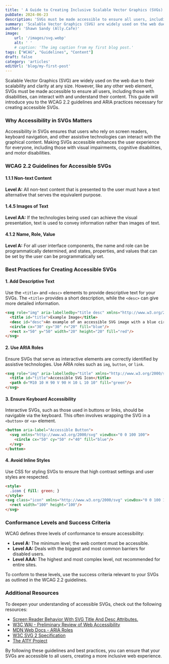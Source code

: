 ```yaml
---
title: ' A Guide to Creating Inclusive Scalable Vector Graphics (SVGs)'
pubDate: 2024-06-23
description: 'SVGs must be made accessible to ensure all users, including those with disabilities, can interact with and understand their content'
summary: 'Scalable Vector Graphics (SVG) are widely used on the web due to their scalability and clarity at any size. However, like any other web element, SVGs must be made accessible to ensure all users, including those with disabilities, can interact with and understand their content. This guide will introduce you to the WCAG 2.2 guidelines and ARIA practices necessary for creating accessible SVGs.'
author: 'Shawn Sandy (Ally.Cafe)'
image:
    url: '/images/svg.webp'
    alt: ' '
    # caption: 'The img caption from my first blog post.'
tags: ["WCAG", "Guidelines", "Content"]
draft: false
category: 'articles'
editUrl: 'blog/my-first-post'
---
```


Scalable Vector Graphics (SVG) are widely used on the web due to their scalability and clarity at any size. However, like any other web element, SVGs must be made accessible to ensure all users, including those with disabilities, can interact with and understand their content. This guide will introduce you to the WCAG 2.2 guidelines and ARIA practices necessary for creating accessible SVGs.

### Why Accessibility in SVGs Matters

Accessibility in SVGs ensures that users who rely on screen readers, keyboard navigation, and other assistive technologies can interact with the graphical content. Making SVGs accessible enhances the user experience for everyone, including those with visual impairments, cognitive disabilities, and motor disabilities.

### WCAG 2.2 Guidelines for Accessible SVGs

#### 1.1.1 Non-text Content
**Level A:** All non-text content that is presented to the user must have a text alternative that serves the equivalent purpose.

#### 1.4.5 Images of Text
**Level AA:** If the technologies being used can achieve the visual presentation, text is used to convey information rather than images of text.

#### 4.1.2 Name, Role, Value
**Level A:** For all user interface components, the name and role can be programmatically determined, and states, properties, and values that can be set by the user can be programmatically set.

### Best Practices for Creating Accessible SVGs

#### 1. Add Descriptive Text
Use the `<title>` and `<desc>` elements to provide descriptive text for your SVGs. The `<title>` provides a short description, while the `<desc>` can give more detailed information.

```html
<svg role="img" aria-labelledby="title desc" xmlns="http://www.w3.org/2000/svg" viewBox="0 0 100 100">
  <title id="title">Example Image</title>
  <desc id="desc">An example of an accessible SVG image with a blue circle and a red square.</desc>
  <circle cx="30" cy="30" r="20" fill="blue"/>
  <rect x="50" y="50" width="20" height="20" fill="red"/>
</svg>
```

#### 2. Use ARIA Roles
Ensure SVGs that serve as interactive elements are correctly identified by assistive technologies. Use ARIA roles such as `img`, `button`, or `link`.

```html
<svg role="img" aria-labelledby="title" xmlns="http://www.w3.org/2000/svg" viewBox="0 0 100 100">
  <title id="title">Accessible SVG Icon</title>
  <path d="M10 10 H 90 V 90 H 10 L 10 10" fill="green"/>
</svg>
```

#### 3. Ensure Keyboard Accessibility
Interactive SVGs, such as those used in buttons or links, should be navigable via the keyboard. This often involves wrapping the SVG in a `<button>` or `<a>` element.

```html
<button aria-label="Accessible Button">
  <svg xmlns="http://www.w3.org/2000/svg" viewBox="0 0 100 100">
    <circle cx="50" cy="50" r="40" fill="blue"/>
  </svg>
</button>
```

#### 4. Avoid Inline Styles
Use CSS for styling SVGs to ensure that high contrast settings and user styles are respected.

```html
<style>
  .icon { fill: green; }
</style>
<svg class="icon" xmlns="http://www.w3.org/2000/svg" viewBox="0 0 100 100">
  <rect width="100" height="100"/>
</svg>
```

### Conformance Levels and Success Criteria

WCAG defines three levels of conformance to ensure accessibility:

- **Level A:** The minimum level; the web content must be accessible.
- **Level AA:** Deals with the biggest and most common barriers for disabled users.
- **Level AAA:** The highest and most complex level, not recommended for entire sites.

To conform to these levels, use the success criteria relevant to your SVGs as outlined in the WCAG 2.2 guidelines.

### Additional Resources

To deepen your understanding of accessible SVGs, check out the following resources:

- <a href="/posts/svg-screen-readers">Screen Reader Behavior With SVG Title And Desc Attributes.</a>
- <a href="https://www.w3.org/WAI/test-evaluate/preliminary/" target="_blank">W3C WAI - Preliminary Review of Web Accessibility</a><br/>
- <a href="https://developer.mozilla.org/en-US/docs/Web/Accessibility/ARIA/Roles" target="_blank">MDN Web Docs - ARIA Roles</a><br/>
- <a href="https://www.w3.org/TR/SVG2/" target="_blank">W3C SVG 2 Specification</a><br/>
- <a href="https://a11yproject.com/" target="_blank">The A11Y Project</a>

By following these guidelines and best practices, you can ensure that your SVGs are accessible to all users, creating a more inclusive web experience.

